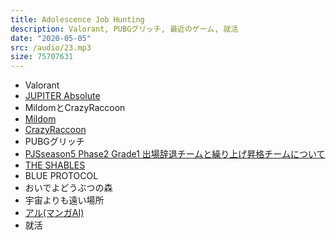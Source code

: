 ```yaml
---
title: Adolescence Job Hunting
description: Valorant, PUBGグリッチ, 最近のゲーム, 就活
date: "2020-05-05"
src: /audio/23.mp3
size: 75707631
---
```


<MP3 src='/audio/23.mp3' />

- Valorant
- [JUPITER Absolute](https://www.negitaku.org/news/n-23947)
- MildomとCrazyRaccoon
- [Mildom](https://twitter.com/Mildom_Official/status/1247483403005353986)
- [CrazyRaccoon](https://twitter.com/crazyraccoon406/status/1247514986387132416)
- PUBGグリッチ
- [PJSseason5 Phase2 Grade1 出場辞退チームと繰り上げ昇格チームについて](https://pubgleague.dmm.com/news/detail/advanceteam2)
- [THE SHABLES](https://theshables.com/2020/04/14/%e4%bb%8a%e5%9b%9e%e3%81%ae%e7%b5%8c%e7%b7%af%e3%81%ae%e8%aa%ac%e6%98%8e/)
- BLUE PROTOCOL
- おいでよどうぶつの森
- 宇宙よりも遠い場所
- [アル(マンガAI)](https://alu.jp/special/recommend/r/kPyhGei3eFXuPOs2vGlk?utm_source=o_twitter)
- 就活